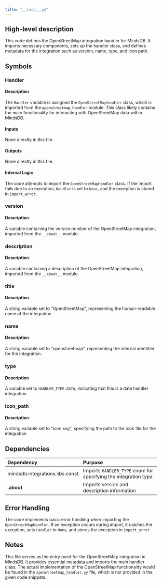 ```yaml
---
title: "__init__.py"
---
```


## High-level description
This code defines the OpenStreetMap integration handler for MindsDB. It imports necessary components, sets up the handler class, and defines metadata for the integration such as version, name, type, and icon path.

## Symbols

### Handler
#### Description
The `Handler` variable is assigned the `OpenStreetMapHandler` class, which is imported from the `openstreetmap_handler` module. This class likely contains the main functionality for interacting with OpenStreetMap data within MindsDB.

#### Inputs
None directly in this file.

#### Outputs
None directly in this file.

#### Internal Logic
The code attempts to import the `OpenStreetMapHandler` class. If the import fails due to an exception, `Handler` is set to `None`, and the exception is stored in `import_error`.

### version
#### Description
A variable containing the version number of the OpenStreetMap integration, imported from the `__about__` module.

### description
#### Description
A variable containing a description of the OpenStreetMap integration, imported from the `__about__` module.

### title
#### Description
A string variable set to "OpenStreetMap", representing the human-readable name of the integration.

### name
#### Description
A string variable set to "openstreetmap", representing the internal identifier for the integration.

### type
#### Description
A variable set to `HANDLER_TYPE.DATA`, indicating that this is a data handler integration.

### icon_path
#### Description
A string variable set to "icon.svg", specifying the path to the icon file for the integration.

## Dependencies
| Dependency | Purpose |
|:-----------|:--------|
| mindsdb.integrations.libs.const | Imports `HANDLER_TYPE` enum for specifying the integration type |
| .__about__ | Imports version and description information |

## Error Handling
The code implements basic error handling when importing the `OpenStreetMapHandler`. If an exception occurs during import, it catches the exception, sets `Handler` to `None`, and stores the exception in `import_error`.

## Notes
This file serves as the entry point for the OpenStreetMap integration in MindsDB. It provides essential metadata and imports the main handler class. The actual implementation of the OpenStreetMap functionality would be found in the `openstreetmap_handler.py` file, which is not provided in the given code snippets.